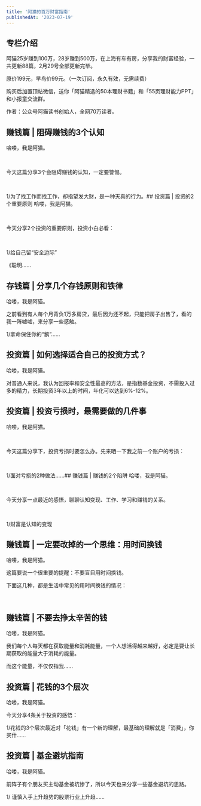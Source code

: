 ```yaml
---
title: '阿猫的百万财富指南'
publishedAt: '2023-07-19'
---
```


## 专栏介绍

阿猫25岁赚到100万，28岁赚到500万，在上海有车有房，分享我的财富经验，一共更新88篇，2月29号全部更新完毕。  
  
原价199元，早鸟价99元。（一次订阅，永久有效，无需续费）  
  
购买后加置顶帖微信，送你「阿猫精选的50本理财书籍」和「55页理财能力PPT」和小报童交流群。  
  
作者：公众号阿猫读书创始人，全网70万读者。

## 赚钱篇 | 阻碍赚钱的3个认知
哈喽，我是阿猫。

 

今天这篇分享3个会阻碍赚钱的认知，一定要警惕。

 

1/为了找工作而找工作，却指望发大财，是一种天真的行为。## 投资篇 | 投资的2个重要原则
哈喽，我是阿猫。

 

今天分享2个投资的重要原则，投资小白必看：

 

1/给自己留“安全边际” 

《聪明......

## 存钱篇 | 分享几个存钱原则和铁律
哈喽，我是阿猫。

之前看到有人每个月背负1万多房贷，最后因为还不起，只能把房子出售了，看的我一阵嘘嘘，来分享一些感触。

1/拿命保住你的“鹅”......

## 投资篇 | 如何选择适合自己的投资方式？
哈喽，我是阿猫。

对普通人来说，我认为回报率和安全性最高的方法，是指数基金投资，不需投入过多的精力，长期投资3年以上的时间，年化可以达到6%-12%。 

## 投资篇 | 投资亏损时，最需要做的几件事
哈喽，我是阿猫。

 

今天这篇分享下，投资亏损时要怎么办。先来晒一下我之前一个账户的亏损：

 

1/面对亏损的2种做法......## 赚钱篇 | 赚钱的2个陷阱
哈喽，我是阿猫。

 

今天分享一点最近的感悟，聊聊认知变现、工作、学习和赚钱的关系。

 

1/财富是认知的变现 

## 赚钱篇 | 一定要改掉的一个思维：用时间换钱
哈喽，我是阿猫。

这篇要说一个很重要的提醒：不要盲目用时间换钱。

下面这几种，都是生活中常见的用时间换钱的情况：

 

## 赚钱篇 | 不要去挣太辛苦的钱
哈喽，我是阿猫。

我们每个人每天都在获取能量和消耗能量，一个人想活得越来越好，必定是要让长期获取的能量大于消耗的能量。

而这个能量，不仅仅指我......

## 投资篇 | 花钱的3个层次
哈喽，我是阿猫。

今天分享4条关于投资的感悟：

1/花钱的3个层次最近对「花钱」有一个新的理解，最基础的理解就是「消费」，你买什......

## 投资篇 | 基金避坑指南
哈喽，我是阿猫。

前阵子有个朋友买主动基金被坑惨了，所以今天也来分享一些基金避坑的思路。

1/ 谨慎入手上升趋势的股票行业上升趋......


